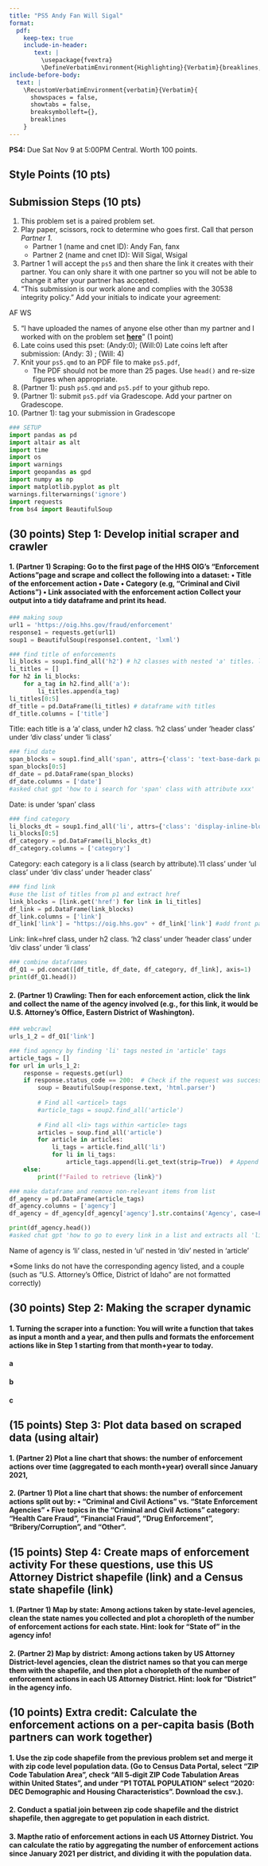 ```yaml
---
title: "PS5 Andy Fan Will Sigal"
format: 
  pdf:
    keep-tex: true
    include-in-header: 
       text: |
         \usepackage{fvextra}
         \DefineVerbatimEnvironment{Highlighting}{Verbatim}{breaklines,commandchars=\\\{\}}
include-before-body:
  text: |
    \RecustomVerbatimEnvironment{verbatim}{Verbatim}{
      showspaces = false,
      showtabs = false,
      breaksymbolleft={},
      breaklines
    }
---
```


**PS4:** Due Sat Nov 9 at 5:00PM Central. Worth 100 points. 

## Style Points (10 pts)

## Submission Steps (10 pts)

1. This problem set is a paired problem set.
2. Play paper, scissors, rock to determine who goes first. Call that person *Partner 1*.
    - Partner 1 (name and cnet ID):  Andy Fan, fanx
    - Partner 2 (name and cnet ID):  Will Sigal, Wsigal
3. Partner 1 will accept the `ps5` and then share the link it creates with their partner. You can only share it with one partner so you will not be able to change it after your partner has accepted. 
4. "This submission is our work alone and complies with the 30538 integrity policy." Add your initials to indicate your agreement: 

AF    WS

5. "I have uploaded the names of anyone else other than my partner and I worked with on the problem set **[here](https://docs.google.com/forms/d/185usrCREQaUbvAXpWhChkjghdGgmAZXA3lPWpXLLsts/edit)**"  (1 point)
6. Late coins used this pset: (Andy:0); (Will:0) Late coins left after submission: (Andy: 3) ; (Will: 4)
7. Knit your `ps5.qmd` to an PDF file to make `ps5.pdf`, 
    * The PDF should not be more than 25 pages. Use `head()` and re-size figures when appropriate. 
8. (Partner 1): push  `ps5.qmd` and `ps5.pdf` to your github repo.
9. (Partner 1): submit `ps5.pdf` via Gradescope. Add your partner on Gradescope.
10. (Partner 1): tag your submission in Gradescope


```python
### SETUP 
import pandas as pd
import altair as alt
import time
import os
import warnings
import geopandas as gpd
import numpy as np
import matplotlib.pyplot as plt
warnings.filterwarnings('ignore')
import requests
from bs4 import BeautifulSoup

```


## (30 points) Step 1: Develop initial scraper and crawler

#### 1. (Partner 1) Scraping: Go to the first page of the HHS OIG’s “Enforcement Actions”page and scrape and collect the following into a dataset: • Title of the enforcement action • Date • Category (e.g, “Criminal and Civil Actions”) • Link associated with the enforcement action Collect your output into a tidy dataframe and print its head.

```python
### making soup
url1 = 'https://oig.hhs.gov/fraud/enforcement'
response1 = requests.get(url1)
soup1 = BeautifulSoup(response1.content, 'lxml')
```

```python
### find title of enforcements
li_blocks = soup1.find_all('h2') # h2 classes with nested 'a' titles. li_blocks[2:21] are the 20 datapoints
li_titles = []
for h2 in li_blocks:
    for a_tag in h2.find_all('a'):
        li_titles.append(a_tag)
li_titles[0:5]
df_title = pd.DataFrame(li_titles) # dataframe with titles
df_title.columns = ['title']
```
Title: each title is a 'a' class, under h2 class. 'h2 class' under 'header class' under 'div class' under 'li class'

```python
### find date
span_blocks = soup1.find_all('span', attrs={'class': 'text-base-dark padding-right-105'})
span_blocks[0:5]
df_date = pd.DataFrame(span_blocks) 
df_date.columns = ['date']
#asked chat gpt 'how to i search for 'span' class with attribute xxx'
```
Date: is under 'span' class


```python
### find category
li_blocks_dt = soup1.find_all('li', attrs={'class': 'display-inline-block usa-tag text-no-lowercase text-base-darkest bg-base-lightest margin-right-1'})
li_blocks[0:5]
df_category = pd.DataFrame(li_blocks_dt)
df_category.columns = ['category']
```
Category: each category is a li class (search by attribute).'l1 class' under 'ul class' under 'div class' under 'header class'

```python
### find link
#use the list of titles from p1 and extract href
link_blocks = [link.get('href') for link in li_titles]
df_link = pd.DataFrame(link_blocks)
df_link.columns = ['link']
df_link['link'] = "https://oig.hhs.gov" + df_link['link'] #add front part of link to make it clickable
```
Link: link=href class, under h2 class. 'h2 class' under 'header class' under 'div class' under 'li class'

```python
### combine dataframes
df_Q1 = pd.concat([df_title, df_date, df_category, df_link], axis=1)
print(df_Q1.head())
```


#### 2. (Partner 1) Crawling: Then for each enforcement action, click the link and collect the name of the agency involved (e.g., for this link, it would be U.S. Attorney’s Office, Eastern District of Washington).

```python
### webcrawl
urls_1_2 = df_Q1['link']

### find agency by finding 'li' tags nested in 'article' tags
article_tags = []
for url in urls_1_2:
    response = requests.get(url)
    if response.status_code == 200:  # Check if the request was successful
        soup = BeautifulSoup(response.text, 'html.parser')
        
        # Find all <articel> tags
        #article_tags = soup2.find_all('article')
        
        # Find all <li> tags within <article> tags
        articles = soup.find_all('article')
        for article in articles:
            li_tags = article.find_all('li')
            for li in li_tags:
                article_tags.append(li.get_text(strip=True))  # Append the text of each <li> tag
    else:
        print(f"Failed to retrieve {link}")

### make dataframe and remove non-relevant items from list
df_agency = pd.DataFrame(article_tags)
df_agency.columns = ['agency']
df_agency = df_agency[df_agency['agency'].str.contains('Agency', case=False, na=False)]

print(df_agency.head())
#asked chat gpt 'how to go to every link in a list and extracts all 'li' tags that are nested in 'article' tag and create them into a new list'
```
Name of agency is 'li' class, nested in 'ul' nested in 'div' nested in 'article'

*Some links do not have the corresponding agency listed, and a couple (such as "U.S. Attorney's Office, District of Idaho" are not formatted correctly)

## (30 points) Step 2: Making the scraper dynamic

#### 1. Turning the scraper into a function: You will write a function that takes as input a month and a year, and then pulls and formats the enforcement actions like in Step 1 starting from that month+year to today.

#### a

#### b

#### c


## (15 points) Step 3: Plot data based on scraped data (using altair)

#### 1. (Partner 2) Plot a line chart that shows: the number of enforcement actions over time (aggregated to each month+year) overall since January 2021,

#### 2. (Partner 1) Plot a line chart that shows: the number of enforcement actions split out by:  • “Criminal and Civil Actions” vs. “State Enforcement Agencies” • Five topics in the “Criminal and Civil Actions” category: “Health Care Fraud”, “Financial Fraud”, “Drug Enforcement”, “Bribery/Corruption”, and “Other”. 

## (15 points) Step 4: Create maps of enforcement activity For these questions, use this US Attorney District shapefile (link) and a Census state shapefile (link)

#### 1. (Partner 1) Map by state: Among actions taken by state-level agencies, clean the state names you collected and plot a choropleth of the number of enforcement actions for each state. Hint: look for “State of” in the agency info!

#### 2. (Partner 2) Map by district: Among actions taken by US Attorney District-level agencies, clean the district names so that you can merge them with the shapefile, and then plot a choropleth of the number of enforcement actions in each US Attorney District. Hint: look for “District” in the agency info.



##  (10 points) Extra credit: Calculate the enforcement actions on a per-capita basis (Both partners can work together)

#### 1. Use the zip code shapefile from the previous problem set and merge it with zip code level population data. (Go to Census Data Portal, select “ZIP Code Tabulation Area”, check “All 5-digit ZIP Code Tabulation Areas within United States”, and under “P1 TOTAL POPULATION” select “2020: DEC Demographic and Housing Characteristics”. Download the csv.).

#### 2. Conduct a spatial join between zip code shapefile and the district shapefile, then aggregate to get population in each district.

#### 3. Mapthe ratio of enforcement actions in each US Attorney District. You can calculate the ratio by aggregating the number of enforcement actions since January 2021 per district, and dividing it with the population data.

